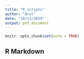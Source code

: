 ```yaml
---
title: "R_scripts"
author: "Arul"
date: "10/13/2019"
output: pdf_document
---
```


```r
knitr::opts_chunk$set(echo = TRUE)
```

## R Markdown

